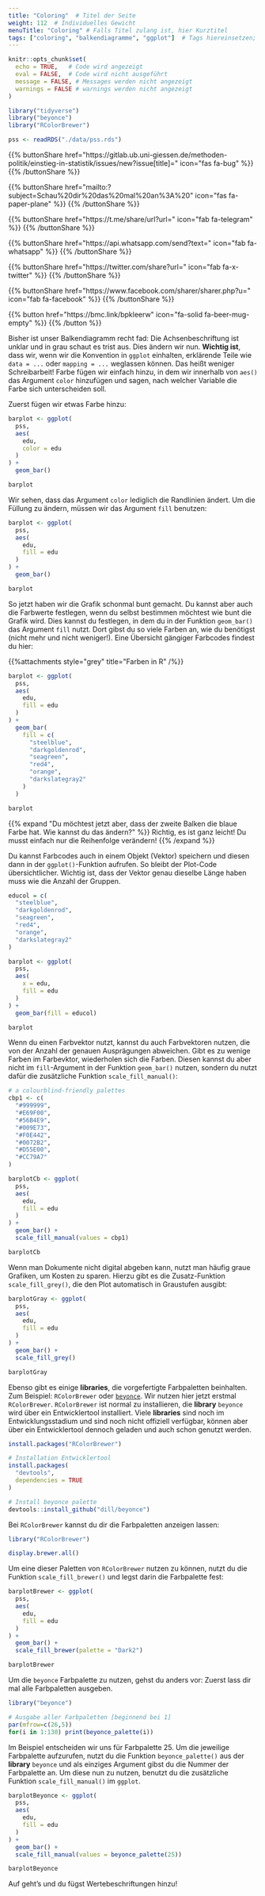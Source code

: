 ```yaml
---
title: "Coloring"  # Titel der Seite
weight: 112  # Individuelles Gewicht 
menuTitle: "Coloring" # Falls Titel zulang ist, hier Kurztitel
tags: ["coloring", "balkendiagramme", "ggplot"]  # Tags hiereinsetzen; Kurzwort, was auf der Seite passsiert
---
```


```r
knitr::opts_chunk$set(
  echo = TRUE,   # Code wird angezeigt
  eval = FALSE,  # Code wird nicht ausgeführt
  message = FALSE, # Messages werden nicht angezeigt
  warnings = FALSE # warnings werden nicht angezeigt
)

library("tidyverse")
library("beyonce")
library("RColorBrewer")

pss <- readRDS("./data/pss.rds")
```

{{% buttonShare href=\"https\:\/\/gitlab.ub.uni-giessen.de\/methoden-politik\/einstieg-in-statistik\/issues\/new?issue[title]=\" icon=\"fas fa-bug\" %}} {{% /buttonShare %}} 

{{% buttonShare href=\"mailto\:?subject=Schau\%20dir\%20das\%20mal\%20an\%3A\%20\" icon=\"fas fa-paper-plane\" %}} {{% /buttonShare %}}

{{% buttonShare href=\"https\:\/\/t.me\/share\/url?url=\" icon=\"fab fa-telegram\" %}} {{% /buttonShare %}}

{{% buttonShare href=\"https\:\/\/api.whatsapp.com\/send?text=\" icon=\"fab fa-whatsapp\" %}} {{% /buttonShare %}}

{{% buttonShare href=\"https\:\/\/twitter.com\/share?url=\" icon=\"fab fa-x-twitter\" %}} {{% /buttonShare %}}

{{% buttonShare href=\"https\:\/\/www.facebook.com\/sharer\/sharer.php?u=\" icon=\"fab fa-facebook\" %}} {{% /buttonShare %}}

{{% button href=\"https\:\/\/bmc.link\/bpkleerw\" icon=\"fa-solid fa-beer-mug-empty\" %}} {{% /button %}}

Bisher ist unser Balkendiagramm recht fad: Die Achsenbeschriftung ist unklar und in grau schaut es trist aus. Dies ändern wir nun. **Wichtig ist**, dass wir, wenn wir die Konvention in `ggplot` einhalten, erklärende Teile wie `data = ...` oder `mapping = ...` weglassen können. Das heißt weniger Schreibarbeit! Farbe fügen wir einfach hinzu, in dem wir innerhalb von `aes()` das Argument `color` hinzufügen und sagen, nach welcher Variable die Farbe sich unterscheiden soll. 

Zuerst fügen wir etwas Farbe hinzu:
```r
barplot <- ggplot(
  pss, 
  aes(
    edu, 
    color = edu
  )
) +
  geom_bar()

barplot
```

Wir sehen, dass das Argument `color` lediglich die Randlinien ändert. Um die Füllung zu ändern, müssen wir das Argument `fill` benutzen:
```r
barplot <- ggplot(
  pss, 
  aes(
    edu, 
    fill = edu
  )
) +
  geom_bar() 

barplot
```

So jetzt haben wir die Grafik schonmal bunt gemacht. Du kannst aber auch die Farbwerte festlegen, wenn du selbst bestimmen möchtest wie bunt die Grafik wird. Dies kannst du festlegen, in dem du in der Funktion `geom_bar()` das Argument `fill` nutzt. Dort gibst du so viele Farben an, wie du benötigst (nicht mehr und nicht weniger!). Eine Übersicht gängiger Farbcodes findest du hier: 
 
{{%attachments style=\"grey\" title=\"Farben in R\" /%}}

```r
barplot <- ggplot(
  pss, 
  aes(
    edu, 
    fill = edu
  )
) +
  geom_bar(
    fill = c(
      "steelblue", 
      "darkgoldenrod",
      "seagreen", 
      "red4", 
      "orange",
      "darkslategray2"
    )
  ) 

barplot
```

{{% expand \"Du möchtest jetzt aber, dass der zweite Balken die blaue Farbe hat. Wie kannst du das ändern?\" %}}
Richtig, es ist ganz leicht! Du musst einfach nur die Reihenfolge verändern!
{{% /expand %}}

Du kannst Farbcodes auch in einem Objekt (Vektor) speichern und diesen dann in der `ggplot()`-Funktion aufrufen. So bleibt der Plot-Code übersichtlicher. Wichtig ist, dass der Vektor genau dieselbe Länge haben muss wie die Anzahl der Gruppen.
```r
educol = c(
  "steelblue", 
  "darkgoldenrod",
  "seagreen", 
  "red4", 
  "orange",
  "darkslategray2"
)

barplot <- ggplot(
  pss, 
  aes(
    x = edu, 
    fill = edu
  )
) +
  geom_bar(fill = educol) 

barplot
```

Wenn du einen Farbvektor nutzt, kannst du auch Farbvektoren nutzen, die von der Anzahl der genauen Ausprägungen abweichen. Gibt es zu wenige Farben im Farbevktor, wiederholen sich die Farben. Diesen kannst du aber nicht im `fill`-Argument in der Funktion `geom_bar()` nutzen, sondern du nutzt dafür die zusätzliche Funktion `scale_fill_manual()`:
```r
# a colourblind-friendly palettes
cbp1 <- c(
  "#999999", 
  "#E69F00",
  "#56B4E9",
  "#009E73",
  "#F0E442", 
  "#0072B2",
  "#D55E00",
  "#CC79A7"
)

barplotCb <- ggplot(
  pss, 
  aes(
    edu, 
    fill = edu
  )
) + 
  geom_bar() +
  scale_fill_manual(values = cbp1)

barplotCb
```

Wenn man Dokumente nicht digital abgeben kann, nutzt man häufig graue Grafiken, um Kosten zu sparen. Hierzu gibt es die Zusatz-Funktion `scale_fill_grey()`, die den Plot automatisch in Graustufen ausgibt:
```r
barplotGray <- ggplot(
  pss, 
  aes(
    edu, 
    fill = edu
  )
) + 
  geom_bar() +
  scale_fill_grey()

barplotGray
```

Ebenso gibt es einige **libraries**, die vorgefertigte Farbpaletten beinhalten. Zum Beispiel: `RColorBrewer` oder [`beyonce`](https://github.com/dill/beyonce). Wir nutzen hier jetzt erstmal `RColorBrewer`. `RColorBrewer` ist normal zu installieren, die **library** `beyonce` wird über ein Entwicklertool installiert. Viele **libraries** sind noch im Entwicklungsstadium und sind noch nicht offiziell verfügbar, können aber über ein Entwicklertool dennoch geladen und auch schon genutzt werden. 

```r
install.packages("RColorBrewer")

# Installation Entwicklertool
install.packages(
  "devtools",
  dependencies = TRUE
)

# Install beyonce palette
devtools::install_github("dill/beyonce")
```

Bei `RColorBrewer` kannst du dir die Farbpaletten anzeigen lassen:
```r
library("RColorBrewer")

display.brewer.all()
```

Um eine dieser Paletten von `RColorBrewer` nutzen zu können, nutzt du die Funktion `scale_fill_brewer()` und legst darin die Farbpalette fest:
```r
barplotBrewer <- ggplot(
  pss, 
  aes(
    edu, 
    fill = edu
  )
) + 
  geom_bar() +
  scale_fill_brewer(palette = "Dark2")

barplotBrewer
```

Um die `beyonce` Farbpalette zu nutzen, gehst du anders vor: Zuerst lass dir mal alle Farbpaletten ausgeben.

```r
library("beyonce")

# Ausgabe aller Farbpaletten [beginnend bei 1]
par(mfrow=c(26,5))
for(i in 1:130) print(beyonce_palette(i))
```

Im Beispiel entscheiden wir uns für Farbpalette 25. Um die jeweilige Farbpalette aufzurufen, nutzt du die Funktion `beyonce_palette()` aus der **library** `beyonce` und als einziges Argument gibst du die Nummer der Farbpalette an. Um diese nun zu nutzen, benutzt du die zusätzliche Funktion `scale_fill_manual()` im `ggplot`.

```r
barplotBeyonce <- ggplot(
  pss, 
  aes(
    edu, 
    fill = edu
  )
) +
  geom_bar() +
  scale_fill_manual(values = beyonce_palette(25)) 

barplotBeyonce

```

Auf geht's und du fügst Wertebeschriftungen hinzu!